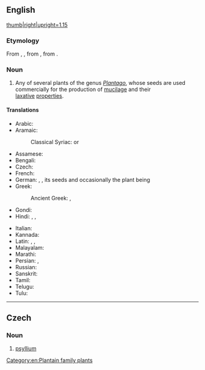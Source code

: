 {{also|Psyllium}}
==English==
[[File:Plantago ovata kz09.jpg|thumb|right|upright=1.15]]
{{wikipedia}}
{{wikispecies}}

===Etymology===
From {{bor|en|la|psyllium}}, {{m|la|psyllion}}, from {{der|en|grc|ψύλλιον}}, from {{m|grc|ψύλλα|t=flea}}.

===Noun===
{{en-noun|-|s}}

# Any of several plants of the genus ''[[Plantago]]'', whose seeds are used commercially for the production of [[mucilage]] and their [[laxative]] [[property|properties]].
#: {{syn|en|fleawort|ispaghula}}

====Translations====
{{trans-top|group of plants}}
* Arabic: {{t|ar|بَزَرْقَطُونَا|f}}
* Aramaic:
*: Classical Syriac: {{t|syc|ܙܪܱܥ ܩܱܛܘܿܢܳܐ|tr=zəraʿ qaṭṭōnā|m}} or {{t|syc|ܙܪܱܥ ܩܷܛܘܿܢܳܐ|tr=zəraʿ qeṭōnā|m}}
* Assamese: {{t-needed|as}}
* Bengali: {{t-needed|bn}}
* Czech: {{t|cs|psyllium|n}}
* French: {{t|fr|ispaghul|m}}
* German: {{t|de|Flöhkraut|n}}, {{t|de|Flohkraut|n}}, its seeds and occasionally the plant being {{t|de|Flohsamen|p}}
* Greek:
*: Ancient Greek: {{t|grc|ψύλλιον|n}}, {{t|grc|ψυλλίον|n}}
* Gondi: {{t-needed|gon}}
* Hindi: {{t+|hi|इसबगोल}}, {{t|hi|इस्पगगोल}}, {{t|hi|इस्पगोल}}
{{trans-mid}}
* Italian: {{t|it|ispaghul|m}}
* Kannada: {{t-needed|kn}}
* Latin: {{t|la|pūlicāria|f}}, {{t|la|psyllion|n}}, {{t|la|psyllium|n}}
* Malayalam: {{t-needed|ml}}
* Marathi: {{t-needed|mr}}
* Persian: {{t+|fa|اسپرزه|tr=esparze|sc=fa-Arab}}, {{t|fa|اسپغول‎|tr=espaǧul}}
* Russian: {{t|ru|исфа́гула|f}}
* Sanskrit: {{t-needed|sa}}
* Tamil: {{t-needed|ta}}
* Telugu: {{t-needed|te}}
* Tulu: {{t-needed|tcy}}
{{trans-bottom}}

[[Category:en:Plantain family plants]]

----

==Czech==

===Noun===
{{cs-noun|g=n}}

# [[#English|psyllium]]